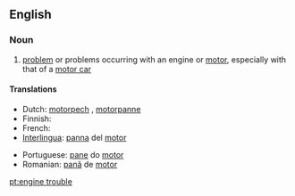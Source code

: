 ==English==
{{rfc-auto}}
===Noun===
{{en-noun|sg=[[engine]] [[trouble]]}}

# [[problem]] or problems occurring with an engine or [[motor]], especially with that of a [[motor car]]

====Translations====
{{top}}
* Dutch: [[motorpech]] {{f}}, [[motorpanne]] {{f}}
* Finnish: {{t-|fi|moottorivika}}
* French: {{t+|fr|panne|f}}
* [[Interlingua]]: [[panna]] del [[motor]]
{{mid}}
* Portuguese: [[pane]] do [[motor]] {{m}}
* Romanian: [[pană]] de [[motor]] {{f}}
{{bottom}}

[[pt:engine trouble]]